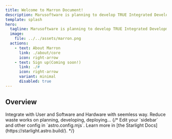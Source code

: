 ```yaml
---
title: Welcome to Marron Document!
description: Marusoftware is planning to develop TRUE Integrated Development Environment
template: splash
hero:
  tagline: Marusoftware is planning to develop TRUE Integrated Development Environment
  image:
    file: ../../assets/marron.png
  actions:
    - text: About Marron
      link: ./about/core
      icon: right-arrow
    - text: Sign up(Coming soon!)
      link: ./#
      icon: right-arrow
      variant: minimal
      disabled: true
---
```



## Overview

<CardGrid stagger>
	<Card title="Integration" icon="random">
		Integrate with User and Software and Hardware with seemless way.
	</Card>
	<Card title="Reduce hard works" icon="rocket">
		Reduce waste works on planning, developing, deploying...
	</Card>
	{/* <Card title="Configure your site" icon="setting">
		Edit your `sidebar` and other config in `astro.config.mjs`.
	</Card>
	<Card title="Read the docs" icon="open-book">
		Learn more in [the Starlight Docs](https://starlight.astro.build/).
	</Card> */}
</CardGrid> 
